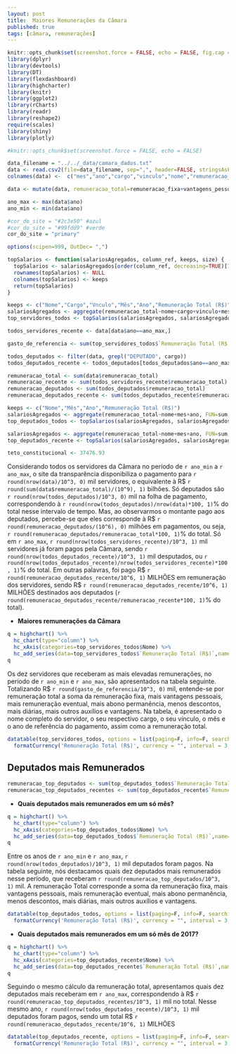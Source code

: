```yaml
---
layout: post
title:  Maiores Remunerações da Câmara
published: true
tags: [câmara, remunerações]
---
```


```r
knitr::opts_chunk$set(screenshot.force = FALSE, echo = FALSE, fig.cap = "")
library(dplyr)
library(devtools)
library(DT)
library(flexdashboard)
library(highcharter)
library(knitr)
library(ggplot2)
library(rCharts)
library(readr)
library(reshape2)
require(scales)
library(shiny)
library(plotly)
```


```r
#knitr::opts_chunk$set(screenshot.force = FALSE, echo = FALSE)

data_filename = "../../_data/camara_dados.txt"
data <- read.csv2(file=data_filename, sep=",", header=FALSE, stringsAsFactors=FALSE, na.strings="unknown", dec=".", encoding = "UTF-8")
colnames(data) <-  c("mes","ano","cargo","vinculo","nome","remuneracao_fixa","vantagens_pessoais","remuneracao_eventual","abono_permanencia","descontos","diarias","outros_auxilios","outras_vantagens")

data <- mutate(data, remuneracao_total=remuneracao_fixa+vantagens_pessoais+remuneracao_eventual+abono_permanencia-descontos+diarias+outros_auxilios+outras_vantagens)

ano_max <- max(data$ano)
ano_min <- min(data$ano)

#cor_do_site = "#2c3e50" #azul
#cor_do_site = "#99fdd9" #verde
cor_do_site = "primary"

options(scipen=999, OutDec= ",")

topSalarios <- function(salariosAgregados, column_ref, keeps, size) {
  topSalarios <- salariosAgregados[order(column_ref, decreasing=TRUE)[1:size],]
  rownames(topSalarios) <- NULL
  colnames(topSalarios) <- keeps
  return(topSalarios)
}

keeps <- c("Nome","Cargo","Vnculo","Mês","Ano","Remuneração Total (R$)")
salariosAgregados <- aggregate(remuneracao_total~nome+cargo+vinculo+mes+ano, FUN=sum, data)
top_servidores_todos <- topSalarios(salariosAgregados, salariosAgregados$remuneracao_total, keeps, 10)

todos_servidores_recente <- data[data$ano==ano_max,]

gasto_de_referencia <- sum(top_servidores_todos$`Remuneração Total (R$)`)

todos_deputados <- filter(data, grepl("DEPUTADO", cargo))
todos_deputados_recente <- todos_deputados[todos_deputados$ano==ano_max,]

remuneracao_total <- sum(data$remuneracao_total)
remuneracao_recente <- sum(todos_servidores_recente$remuneracao_total)
remuneracao_deputados <- sum(todos_deputados$remuneracao_total)
remuneracao_deputados_recente <- sum(todos_deputados_recente$remuneracao_total)

keeps <- c("Nome","Mês","Ano","Remuneração Total (R$)")
salariosAgregados <- aggregate(remuneracao_total~nome+mes+ano, FUN=sum, todos_deputados)
top_deputados_todos <- topSalarios(salariosAgregados, salariosAgregados$remuneracao_total, keeps, 10)

salariosAgregados <- aggregate(remuneracao_total~nome+mes+ano, FUN=sum, todos_deputados_recente)
top_deputados_recente <- topSalarios(salariosAgregados, salariosAgregados$remuneracao_total, keeps, 10)

teto_constitucional <- 37476.93

```

Considerando todos os servidores da Câmara no período de `r ano_min` a `r ano_max`, o site da transparência disponibiliza o pagamento para `r round(nrow(data)/10^3, 0)` mil servidores, o equivalente à R$ `r round(sum(data$remuneracao_total)/(10^9), 1)` bilhões. Só deputados são `r round(nrow(todos_deputados)/10^3, 0)` mil na folha de pagamento, correspondendo à `r round(nrow(todos_deputados)/nrow(data)*100, 1)`% do total nesse intervalo de tempo. Mas, ao observarmos o montante pago aos deputados, percebe-se que eles corresponde à R$ `r round(remuneracao_deputados/(10^6), 0)` milhões em pagamentos, ou seja, `r round(remuneracao_deputados/remuneracao_total*100, 1)`% do total. Só em `r ano_max`, `r round(nrow(todos_servidores_recente)/10^3, 1)` mil servidores já foram pagos pela Câmara, sendo `r round(nrow(todos_deputados_recente)/10^3, 1)` mil desputados, ou `r round(nrow(todos_deputados_recente)/nrow(todos_servidores_recente)*100, 1)`% do total. Em outras palavras, foi pago R$ `r round(remuneracao_deputados_recente/10^6, 1)` MILHÕES em remuneração dos servidores, sendo R$ `r round(remuneracao_deputados_recente/10^6, 1)` MILHÕES destinados aos deputados (`r round(remuneracao_deputados_recente/remuneracao_recente*100, 1)`% do total).


* **Maiores remunerações da Câmara**

```r
q = highchart() %>%
  hc_chart(type="column") %>%
  hc_xAxis(categories=top_servidores_todos$Nome) %>%
  hc_add_series(data=top_servidores_todos$`Remuneração Total (R$)`,name="Nome dos servidores")
q
```

  
  Os dez servidores que receberam as mais elevadas remunerações, no período de `r ano_min` e `r ano_max`, são apresentados na tabela seguinte. Totalizando R$ `r round(gasto_de_referencia/10^3, 0)` mil, entende-se por remuneração total a soma da remuneração fixa, mais vantagens pessoais, mais remuneração eventual, mais abono permanência, menos descontos, mais diárias, mais outros auxílios e vantagens. Na tabela, é apresentado o nome completo do servidor, o seu respectivo cargo, o seu vínculo, o mês e o ano de referência do pagamento, assim como a remuneração total.


```r
datatable(top_servidores_todos, options = list(paging=F, info=F, searching=F), rownames=FALSE) %>%
  formatCurrency('Remuneração Total (R$)', currency = "", interval = 3, mark = ",")
```








## Deputados mais Remunerados
```r
remuneracao_top_deputados <- sum(top_deputados_todos$`Remuneração Total (R$)`)
remuneracao_top_deputados_recentes <- sum(top_deputados_recente$`Remuneração Total (R$)`)
```

* **Quais deputados mais remunerados em um só mês?**

```r
q = highchart() %>%
  hc_chart(type="column") %>%
  hc_xAxis(categories=top_deputados_todos$Nome) %>%
  hc_add_series(data=top_deputados_todos$`Remuneração Total (R$)`,name="Nome dos deputados")
q
```


  Entre os anos de `r ano_min` e `r ano_max`, `r round(nrow(todos_deputados)/10^3, 1)` mil deputados foram pagos. Na tabela seguinte, nós destacamos quais dez deputados mais remunerados nesse período, que receberam `r round(remuneracao_top_deputados/10^3, 1)` mil. A remuneração Total corresponde a soma da remuneração fixa, mais vantagens pessoais, mais remuneração eventual, mais abono permanência, menos descontos, mais diárias, mais outros auxílios e vantagens.

```r
datatable(top_deputados_todos, options = list(paging=F, info=F, searching=F), rownames=FALSE) %>%
  formatCurrency('Remuneração Total (R$)', currency = "", interval = 3, mark = ",")
```

* **Quais deputados mais remunerados em um só mês de 2017?**

```r
q = highchart() %>%
  hc_chart(type="column") %>%
  hc_xAxis(categories=top_deputados_recente$Nome) %>%
  hc_add_series(data=top_deputados_recente$`Remuneração Total (R$)`,name="Nome dos deputados")
q
```

  Seguindo o mesmo cálculo da remuneração total, apresentamos quais dez deputados mais receberam em `r ano_max`, correspondendo à R$ `r round(remuneracao_top_deputados_recentes/10^3, 1)` mil no total. Nesse mesmo ano, `r round(nrow(todos_deputados_recente)/10^3, 1)` mil deputados foram pagos, sendo um total R$ `r round(remuneracao_deputados_recente/10^6, 1)` MILHÕES

```r
datatable(top_deputados_recente, options = list(paging=F, info=F, searching=F), rownames=FALSE) %>%
  formatCurrency('Remuneração Total (R$)', currency = "", interval = 3, mark = ",")
```


